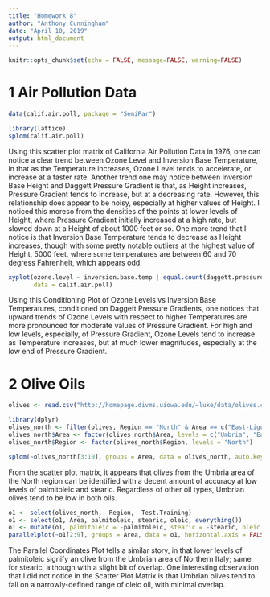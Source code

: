 ---
title: "Homework 8"
author: "Anthony Cunningham"
date: "April 10, 2019"
output: html_document
---

```{r setup, include=FALSE}
knitr::opts_chunk$set(echo = FALSE, message=FALSE, warning=FALSE)
```

# 1 Air Pollution Data

```{r Loading Air Poll Data}
data(calif.air.poll, package = "SemiPar")
```

```{r Scatter Plot Matrix Air Poll Data}
library(lattice)
splom(calif.air.poll)
```

Using this scatter plot matrix of California Air Pollution Data in 1976, one can notice a clear trend between Ozone Level and Inversion Base Temperature, in that as the Temperature increases, Ozone Level tends to accelerate, or increase at a faster rate. Another trend one may notice between Inversion Base Height and Daggett Pressure Gradient is that, as Height increases, Pressure Gradient tends to increase, but at a decreasing rate. However, this relationship does appear to be noisy, especially at higher values of Height. I noticed this moreso from the densities of the points at lower levels of Height, where Pressure Gradient initially increased at a high rate, but slowed down at a Height of about 1000 feet or so. One more trend that I notice is that Inversion Base Temperature tends to decrease as Height increases, though with some pretty notable outliers at the highest value of Height, 5000 feet, where some temperatures are between 60 and 70 degress Fahrenheit, which appears odd.

```{r CoPlot of Ozone vs Temp Conditioned on Pressure Gradient}
xyplot(ozone.level ~ inversion.base.temp | equal.count(daggett.pressure.gradient, 9), type = c("p", "smooth"), col.line = "red", 
       data = calif.air.poll)
```

Using this Conditioning Plot of Ozone Levels vs Inversion Base Temperatures, conditioned on Daggett Pressure Gradients, one notices that upward trends of Ozone Levels with respect to higher Temperatures are more pronounced for moderate values of Pressure Gradient. For high and low levels, especially, of Pressure Gradient, Ozone Levels tend to increase as Temperature increases, but at much lower magnitudes, especially at the low end of Pressure Gradient.

# 2 Olive Oils

```{r Olive Oil Data Loading}
olives <- read.csv("http://homepage.divms.uiowa.edu/~luke/data/olives.csv")
```

```{r Filter Olive Oil to just North Region}
library(dplyr)
olives_north <- filter(olives, Region == "North" & Area == c("East-Liguria", "Umbria", "West-Liguria"))
olives_north$Area <- factor(olives_north$Area, levels = c("Umbria", "East-Liguria", "West-Liguria"))
olives_north$Region <- factor(olives_north$Region, levels = "North")
```

```{r Scatter Plot Matrix of oil types}
splom(~olives_north[3:10], groups = Area, data = olives_north, auto.key = TRUE, pscales = 0)
```

From the scatter plot matrix, it appears that olives from the Umbria area of the North region can be identified with a decent amount of accuracy at low levels of palmitoleic and stearic. Regardless of other oil types, Umbrian olives tend to be low in both oils.

```{r Parallel Coordinates Plot of Oil Types}
o1 <- select(olives_north, -Region, -Test.Training)
o1 <- select(o1, Area, palmitoleic, stearic, oleic, everything())
o1 <- mutate(o1, palmitoleic = -palmitoleic, stearic = -stearic, oleic = -oleic)
parallelplot(~o1[2:9], groups = Area, data = o1, horizontal.axis = FALSE, auto.key = TRUE)
```

The Parallel Coordinates Plot tells a similar story, in that lower levels of palmitoleic signify an olive from the Umbrian area of Northern Italy; same for stearic, although with a slight bit of overlap. One interesting observation that I did not notice in the Scatter Plot Matrix is that Umbrian olives tend to fall on a narrowly-defined range of oleic oil, with minimal overlap. 